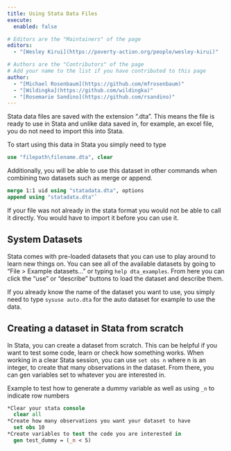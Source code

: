 ```yaml
---
title: Using Stata Data Files
execute: 
  enabled: false

# Editors are the "Maintainers" of the page
editors:
  - "[Wesley Kirui](https://poverty-action.org/people/wesley-kirui)"

# Authors are the "Contributors" of the page
# Add your name to the list if you have contributed to this page
author:
  - "[Michael Rosenbaum](https://github.com/mfrosenbaum)"
  - "[Wildingka](https://github.com/wildingka)"
  - "[Rosemarie Sandino](https://github.com/rsandino)"
---
```


Stata data files are saved with the extension ".dta". This means the file is ready to use in Stata and unlike data saved in, for example, an excel file, you do not need to import this into Stata. 

To start using this data in Stata you simply need to type 

```stata
use "filepath\filename.dta", clear
```
 
Additionally, you will be able to use this dataset in other commands when combining two datasets such as merge or append. 

```stata
merge 1:1 uid using "statadata.dta", options
append using "statadata.dta"`
``` 
If your file was not already in the stata format you would not be able to call it directly. You would have to import it before you can use it.

## System Datasets 
Stata comes with pre-loaded datasets that you can use to play around to learn new things on. 
You can see all of the available datasets by going to "File > Example datasets..." or typing `help dta_examples`. From here you can click the "use" or "describe" buttons to load the dataset and describe them. 

If you already know the name of the dataset you want to use, you simply need to type `sysuse auto.dta` for the auto dataset for example to use the data. 

## Creating a dataset in Stata from scratch 
In Stata, you can create a dataset from scratch. This can be helpful if you want to test some code, learn or check how something works. 
When working in a clear Stata session, you can use `set obs n` where n is an integer, to create that many observations in the dataset. From there, you can gen variables set to whatever you are interested in. 

Example to test how to generate a dummy variable as well as using `_n` to indicate row numbers

```stata
*Clear your stata console
  clear all 
*Create how many observations you want your dataset to have
  set obs 10 
*Create variables to test the code you are interested in 
  gen test_dummy = (_n < 5) 
```